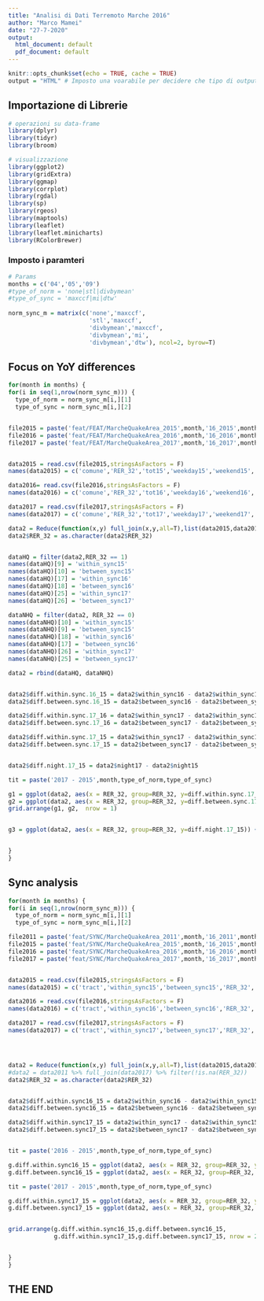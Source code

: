 ```yaml
---
title: "Analisi di Dati Terremoto Marche 2016"
author: "Marco Mamei"
date: "27-7-2020"
output:
  html_document: default
  pdf_document: default
---
```


```r
knitr::opts_chunk$set(echo = TRUE, cache = TRUE)
output = "HTML" # Imposto una voarabile per decidere che tipo di output usare in knit
```

## Importazione di Librerie


```r

# operazioni su data-frame
library(dplyr)
library(tidyr)
library(broom)

# visualizzazione
library(ggplot2)
library(gridExtra)
library(ggmap)
library(corrplot)
library(rgdal)
library(sp)
library(rgeos)
library(maptools)
library(leaflet)
library(leaflet.minicharts)
library(RColorBrewer)
```

### Imposto i paramteri

```r


# Params
months = c('04','05','09')
#type_of_norm = 'none|stl|divbymean'
#type_of_sync = 'maxccf|mi|dtw' 
 
norm_sync_m = matrix(c('none','maxccf',
                       'stl','maxccf',
                       'divbymean','maxccf',
                       'divbymean','mi',
                       'divbymean','dtw'), ncol=2, byrow=T)

```



## Focus on YoY differences

```r


for(month in months) {
for(i in seq(1,nrow(norm_sync_m))) {
  type_of_norm = norm_sync_m[i,][1]
  type_of_sync = norm_sync_m[i,][2]


file2015 = paste('feat/FEAT/MarcheQuakeArea_2015',month,'16_2015',month,'27_24_',type_of_norm,'_',type_of_sync,sep='')
file2016 = paste('feat/FEAT/MarcheQuakeArea_2016',month,'16_2016',month,'27_24_',type_of_norm,'_',type_of_sync,sep='')
file2017 = paste('feat/FEAT/MarcheQuakeArea_2017',month,'16_2017',month,'27_24_',type_of_norm,'_',type_of_sync,sep='')


data2015 = read.csv(file2015,stringsAsFactors = F)
names(data2015) = c('comune','RER_32','tot15','weekday15','weekend15','day15','night15','all.sync15','hquake.sync15','nohquake.sync15')

data2016= read.csv(file2016,stringsAsFactors = F)
names(data2016) = c('comune','RER_32','tot16','weekday16','weekend16','day16','night16','all.sync16','hquake.sync16','nohquake.sync16')

data2017 = read.csv(file2017,stringsAsFactors = F)
names(data2017) = c('comune','RER_32','tot17','weekday17','weekend17','day17','night17','all.sync17','hquake.sync17','nohquake.sync17')

data2 = Reduce(function(x,y) full_join(x,y,all=T),list(data2015,data2016,data2017)) %>% filter(!is.na(RER_32))
data2$RER_32 = as.character(data2$RER_32)


dataHQ = filter(data2,RER_32 == 1)
names(dataHQ)[9] = 'within_sync15'
names(dataHQ)[10] = 'between_sync15'
names(dataHQ)[17] = 'within_sync16'
names(dataHQ)[18] = 'between_sync16'
names(dataHQ)[25] = 'within_sync17'
names(dataHQ)[26] = 'between_sync17'

dataNHQ = filter(data2, RER_32 == 0)
names(dataNHQ)[10] = 'within_sync15'
names(dataNHQ)[9] = 'between_sync15'
names(dataNHQ)[18] = 'within_sync16'
names(dataNHQ)[17] = 'between_sync16'
names(dataNHQ)[26] = 'within_sync17'
names(dataNHQ)[25] = 'between_sync17'

data2 = rbind(dataHQ, dataNHQ)


data2$diff.within.sync.16_15 = data2$within_sync16 - data2$within_sync15
data2$diff.between.sync.16_15 = data2$between_sync16 - data2$between_sync15

data2$diff.within.sync.17_16 = data2$within_sync17 - data2$within_sync16
data2$diff.between.sync.17_16 = data2$between_sync17 - data2$between_sync16

data2$diff.within.sync.17_15 = data2$within_sync17 - data2$within_sync15
data2$diff.between.sync.17_15 = data2$between_sync17 - data2$between_sync15


data2$diff.night.17_15 = data2$night17 - data2$night15

tit = paste('2017 - 2015',month,type_of_norm,type_of_sync)

g1 = ggplot(data2, aes(x = RER_32, group=RER_32, y=diff.within.sync.17_15)) + geom_boxplot() + theme_bw() + ggtitle(tit)
g2 = ggplot(data2, aes(x = RER_32, group=RER_32, y=diff.between.sync.17_15)) + geom_boxplot() + theme_bw() + ggtitle(tit)
grid.arrange(g1, g2,  nrow = 1)


g3 = ggplot(data2, aes(x = RER_32, group=RER_32, y=diff.night.17_15)) + geom_boxplot() + theme_bw() + ggtitle(tit)


}
}

```


## Sync analysis


```r

for(month in months) {
for(i in seq(1,nrow(norm_sync_m))) {
  type_of_norm = norm_sync_m[i,][1]
  type_of_sync = norm_sync_m[i,][2]

file2011 = paste('feat/SYNC/MarcheQuakeArea_2011',month,'16_2011',month,'27_NewSpeechCalls_24_',type_of_norm,'_',type_of_sync,sep='')
file2015 = paste('feat/SYNC/MarcheQuakeArea_2015',month,'16_2015',month,'27_24_',type_of_norm,'_',type_of_sync,sep='')
file2016 = paste('feat/SYNC/MarcheQuakeArea_2016',month,'16_2016',month,'27_24_',type_of_norm,'_',type_of_sync,sep='')
file2017 = paste('feat/SYNC/MarcheQuakeArea_2017',month,'16_2017',month,'27_24_',type_of_norm,'_',type_of_sync,sep='')


data2015 = read.csv(file2015,stringsAsFactors = F)
names(data2015) = c('tract','within_sync15','between_sync15','RER_32','comune')

data2016 = read.csv(file2016,stringsAsFactors = F)
names(data2016) = c('tract','within_sync16','between_sync16','RER_32','comune')

data2017 = read.csv(file2017,stringsAsFactors = F)
names(data2017) = c('tract','within_sync17','between_sync17','RER_32','comune')




data2 = Reduce(function(x,y) full_join(x,y,all=T),list(data2015,data2016,data2017)) %>% filter(!is.na(RER_32))
#data2 = data2011 %>% full_join(data2017) %>% filter(!is.na(RER_32))
data2$RER_32 = as.character(data2$RER_32)


data2$diff.within.sync16_15 = data2$within_sync16 - data2$within_sync15
data2$diff.between.sync16_15 = data2$between_sync16 - data2$between_sync15

data2$diff.within.sync17_15 = data2$within_sync17 - data2$within_sync15
data2$diff.between.sync17_15 = data2$between_sync17 - data2$between_sync15


tit = paste('2016 - 2015',month,type_of_norm,type_of_sync)

g.diff.within.sync16_15 = ggplot(data2, aes(x = RER_32, group=RER_32, y=diff.within.sync16_15)) + geom_boxplot() + theme_bw() + ggtitle(tit)
g.diff.between.sync16_15 = ggplot(data2, aes(x = RER_32, group=RER_32, y=diff.between.sync16_15)) + geom_boxplot() + theme_bw() + ggtitle(tit)

tit = paste('2017 - 2015',month,type_of_norm,type_of_sync)

g.diff.within.sync17_15 = ggplot(data2, aes(x = RER_32, group=RER_32, y=diff.within.sync17_15)) + geom_boxplot() + theme_bw() + ggtitle(tit)
g.diff.between.sync17_15 = ggplot(data2, aes(x = RER_32, group=RER_32, y=diff.between.sync17_15)) + geom_boxplot() + theme_bw() + ggtitle(tit)


grid.arrange(g.diff.within.sync16_15,g.diff.between.sync16_15,
             g.diff.within.sync17_15,g.diff.between.sync17_15, nrow = 2)


}
}


```

## THE END






